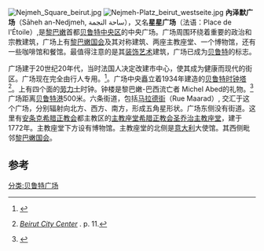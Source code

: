 [[Image:Nejmeh_Square_beirut.jpg|thumb]]
[[Image:Nejmeh-Platz_beirut_westseite.jpg|thumb]]
'''內泽默广场'''（Sāheh an-Nedjmeh, ساحة النجمة），又名'''星星广场'''（法语：Place de l'Étoile）,是[[黎巴嫩|黎巴嫩]]首都[[贝鲁特|贝鲁特]][[贝鲁特中央区|中央区]]的中央广场。广场周围环绕着重要的政治和宗教建筑，广场上有[[黎巴嫩国会|黎巴嫩国会]]及其对称建筑、两座主教座堂、一个博物馆，还有一些咖啡馆和餐馆。最值得注意的是其[[装饰艺术|装饰艺术]]建筑，广场已成为[[贝鲁特|贝鲁特]]的标志。 

广场建于20世纪20年代，当时法国人决定改建市中心，使其成为健康而现代的街区。广场现在完全由行人专用。<ref>{{Cite web |url=https://www.petitfute.com/v50024-beyrouth/c1173-visites-points-d-interet/c975-rue-place-quartier/466374-place-de-l-etoile.html |title=''Le Petit Futé'' |accessdate=2020-10-02 |archive-date=2020-10-08 |archive-url=https://web.archive.org/web/20201008213001/https://www.petitfute.com/v50024-beyrouth/c1173-visites-points-d-interet/c975-rue-place-quartier/466374-place-de-l-etoile.html |dead-url=no }}</ref>。广场中央矗立着1934年建造的[[贝鲁特时钟塔|贝鲁特时钟塔]]<ref>{{en}} [http://www.solidere.com/sites/default/files/attached/cr-brochure.pdf ''Beirut City Center''] {{Wayback|url=http://www.solidere.com/sites/default/files/attached/cr-brochure.pdf |date=20201007175745 }}. p. 11.</ref>。上有四个面的[[劳力士|劳力士]]时钟。钟楼是黎巴嫩-巴西流亡者 Michel Abed的礼物。<ref>{{Cite web |url=http://www.independent.co.uk/travel/middle-east/the-experts-guide-to-the-world-beirut-2209498.html |title=The Experts' Guide To The World: Beirut - Middle East - Travel - The Independent |accessdate=2014-01-01 |archive-date=2019-05-04 |archive-url=https://web.archive.org/web/20190504193358/https://www.independent.co.uk/travel/middle-east/the-experts-guide-to-the-world-beirut-2209498.html |dead-url=no }}</ref>广场距离[[贝鲁特港|贝鲁特港]]500米。六条街道，包括[[马拉德街|马拉德街]]（Rue Maarad）, 交汇于这个广场，分别辐射向北方、西方、南方，形成五角星形状。广场东侧没有街道。这里有[[安条克希腊正教会|安条克希腊正教会]]都主教区的[[主教座堂|主教座堂]][[希腊正教会圣乔治主教座堂_(贝鲁特)|希腊正教会圣乔治主教座堂]]，建于1772年。主教座堂下方设有博物馆。主教座堂的北侧是[[意大利|意大利]]大使馆。其西侧毗邻[[黎巴嫩国会|黎巴嫩国会]]。
== 参考 ==
{{references}}
[[分类:贝鲁特广场|分类:贝鲁特广场]]